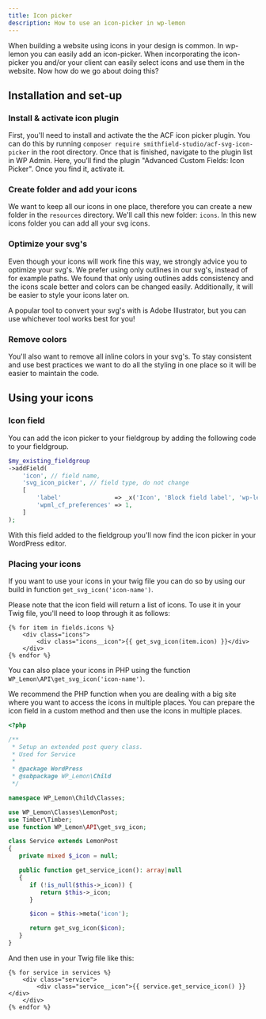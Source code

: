 ```yaml
---
title: Icon picker
description: How to use an icon-picker in wp-lemon
---
```


When building a website using icons in your design is common. In wp-lemon you can easily add an icon-picker. 
When incorporating the icon-picker you and/or your client can easily select icons and use them in the website. 
Now how do we go about doing this?

## Installation and set-up
### Install & activate icon plugin
First, you'll need to install and activate the the ACF icon picker plugin.
You can do this by running `composer require smithfield-studio/acf-svg-icon-picker` in the root directory.
Once that is finished, navigate to the plugin list in WP Admin. Here, you'll find the plugin "Advanced Custom Fields: Icon Picker". 
Once you find it, activate it.

### Create folder and add your icons
We want to keep all our icons in one place, therefore you can create a new folder in the `resources` directory. 
We'll call this new folder: `icons`.
In this new icons folder you can add all your svg icons.

### Optimize your svg's
Even though your icons will work fine this way, we strongly advice you to optimize your svg's. 
We prefer using only outlines in our svg's, instead of for example paths. 
We found that only using outlines adds consistency and the icons scale better and colors can be changed easily.
Additionally, it will be easier to style your icons later on. 

A popular tool to convert your svg's with is Adobe Illustrator, but you can use whichever tool works best for you!

### Remove colors
You'll also want to remove all inline colors in your svg's. To stay consistent and use best practices we 
want to do all the styling in one place so it will be easier to maintain the code.

## Using your icons 
### Icon field
You can add the icon picker to your fieldgroup by adding the following code to your fieldgroup.

``` php
$my_existing_fieldgroup
->addField(
	'icon', // field name,
	'svg_icon_picker', // field type, do not change
	[
		'label'               => _x('Icon', 'Block field label', 'wp-lemon-child'),
		'wpml_cf_preferences' => 1,
	]
);

```

With this field added to the fieldgroup you'll now find the icon picker in your WordPress editor.

### Placing your icons 
If you want to use your icons in your twig file you can do so by using our build in function `get_svg_icon('icon-name')`.

Please note that the icon field will return a list of icons. 
To use it in your Twig file, you'll need to loop through it as follows:

```twig
{% for item in fields.icons %}
	<div class="icons">
		<div class="icons__icon">{{ get_svg_icon(item.icon) }}</div>
	</div>
{% endfor %}
```

You can also place your icons in PHP using the function `WP_Lemon\API\get_svg_icon('icon-name')`.

We recommend the PHP function when you are dealing with a big site where you want to access the icons in multiple places.
You can prepare the icon field in a custom method and then use the icons in multiple places.

```php
<?php

/**
 * Setup an extended post query class.
 * Used for Service
 *
 * @package WordPress
 * @subpackage WP_Lemon\Child
 */

namespace WP_Lemon\Child\Classes;

use WP_Lemon\Classes\LemonPost;
use Timber\Timber;
use function WP_Lemon\API\get_svg_icon;

class Service extends LemonPost
{
   private mixed $_icon = null;

   public function get_service_icon(): array|null
   {
      if (!is_null($this->_icon)) {
         return $this->_icon;
      }

      $icon = $this->meta('icon');

      return get_svg_icon($icon);
   }
}
```
And then use in your Twig file like this:

```twig
{% for service in services %}
	<div class="service">
		<div class="service__icon">{{ service.get_service_icon() }}</div>
	</div>
{% endfor %}
```


